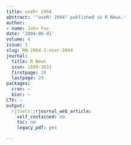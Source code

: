 ```yaml
---
title: useR! 2004
abstract: '"useR! 2004" published in R News.'
author: 
- name: John Fox
date: '2004-06-01'
volume: 4
issue: 1
slug: RN-2004-1-user-2004
journal:
  title: R News
  issn: 1609-3631
  firstpage: 28
  lastpage: 29
packages:
  cran: ~
  bioc: ~
CTV: ~
output:
  rjtools::rjournal_web_article:
    self_contained: no
    toc: no
    legacy_pdf: yes

---
```

